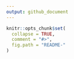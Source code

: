 ```yaml
---
output: github_document
---
```


<!-- README-->

```r
knitr::opts_chunk$set(
  collapse = TRUE,
  comment = "#>",
  fig.path = "README-"
)
```
